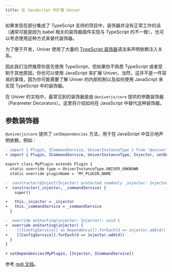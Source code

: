 ```yaml
---
title: 在 JavaScript 中扩展 Univer
---
```


<Callout>
  如果发现在部分集成了 TypeScript 支持的项目中，装饰器并没有正常工作的话（通常可能是因为 babel 相关的装饰器插件实现与 TypeScript 的不一致），也可以考虑使用这种方式来替代装饰器。
</Callout>

为了便于开发，Univer 使用了大量的 [TypeScript 装饰器](https://www.typescriptlang.org/docs/handbook/decorators.html)语法来声明依赖注入关系。

因此我们当然推荐你首先使用 TypeScript，但如果你不熟悉 TypeScript 或者受制于其他原因，你也可以使用 JavaScript 来扩展 Univer。当然，这并不是一件容易的事情，因为你可能需要了解 Univer 的内部机制以及如何使用 JavaScript 来实现 TypeScript 中的装饰器。

在 Univer 的文档中，最常见到的装饰器是由 `@univerjs/core` 提供的参数装饰器（Parameter Decorators）。这里将介绍如何在 JavaScript 中替代这种装饰器。

## 参数装饰器

`@univerjs/core` 提供了 `setDependencies` 方法，用于在 JavaScript 中显示地声明依赖。例如：

```diff
- import { Plugin, ICommandService, UniverInstanceType } from '@univerjs/core'
+ import { Plugin, ICommandService, UniverInstanceType, Injector, setDependencies } from '@univerjs/core'

export class MyPlugin extends Plugin {
  static override type = UniverInstanceType.UNIVER_UNKNOWN
  static override pluginName = 'MY_PLUGIN_NAME'

-  constructor(@Inject(Injector) protected readonly _injector: Injector, @ICommandService private readonly _commandService: ICommandService) {
+  constructor(_injector, _commandService) {
    super()

+   this._injector = _injector
+   this._commandService = _commandService
  }

-  override onStarting(injector: Injector): void {
+  override onStarting(injector) {
-    ([[ConfigService]] as Dependency[]).forEach(d => injector.add(d))
+    [[ConfigService]].forEach(d => injector.add(d))
  }
}

+ setDependencies(MyPlugin, [Injector, ICommandService])
```

参考 [redi 文档](https://redi.wzhu.dev/zh-CN/docs/env#%E4%B8%8D%E4%BD%BF%E7%94%A8%E8%A3%85%E9%A5%B0%E5%99%A8%E8%AF%AD%E6%B3%95)。
